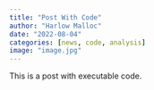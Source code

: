 ```yaml
---
title: "Post With Code"
author: "Harlow Malloc"
date: "2022-08-04"
categories: [news, code, analysis]
image: "image.jpg"
---
```


This is a post with executable code.
